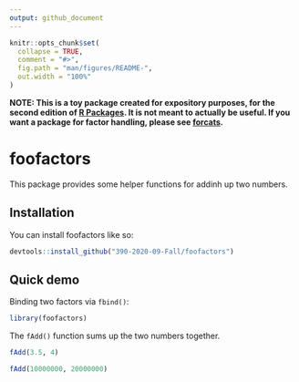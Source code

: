 ```yaml
---
output: github_document
---
```


<!-- README.md is generated from README.Rmd. Please edit that file -->

```r
knitr::opts_chunk$set(
  collapse = TRUE,
  comment = "#>",
  fig.path = "man/figures/README-",
  out.width = "100%"
)
```

**NOTE: This is a toy package created for expository purposes, for the second edition of [R Packages](https://r-pkgs.org). It is not meant to actually be useful. If you want a package for factor handling, please see [forcats](https://forcats.tidyverse.org).**

# foofactors    

<!-- badges: start -->
<!-- badges: end -->

This package provides some helper functions for addinh up two numbers.

## Installation

You can install foofactors like so:

``` r
devtools::install_github("390-2020-09-Fall/foofactors")
```
  
## Quick demo

Binding two factors via `fbind()`:

```r
library(foofactors)
```

The `fAdd()` function sums up the two numbers together.

```r
fAdd(3.5, 4)
```

```r
fAdd(10000000, 20000000)
```
